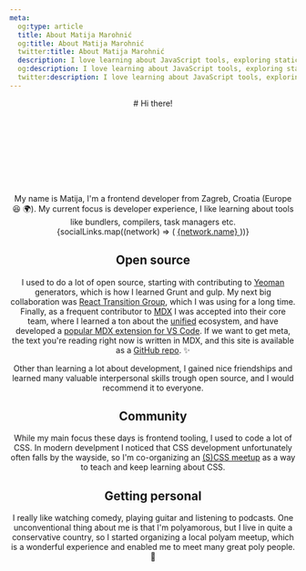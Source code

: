 ```yaml
---
meta:
  og:type: article
  title: About Matija Marohnić
  og:title: About Matija Marohnić
  twitter:title: About Matija Marohnić
  description: I love learning about JavaScript tools, exploring static site generation, and creating delightful developer experiences.
  og:description: I love learning about JavaScript tools, exploring static site generation, and creating delightful developer experiences.
  twitter:description: I love learning about JavaScript tools, exploring static site generation, and creating delightful developer experiences.
---
```




<Header />
<Prose className="pb-10 mt-2 lg:mt-4">
  <div className="text-center">
    # Hi there!
  </div>

  <svg className="animate-hand-wave w-10 h-10 mx-auto -mt-4 lg:w-20 lg:h-20 lg:-mt-6">
    <use href="/icons.svg#hand" />
  </svg>

  <div className="text-center">
    My name is Matija, I'm a frontend developer from Zagreb, Croatia (Europe 😆 🌍). My current focus is developer experience, I like learning about tools like bundlers, compilers, task managers etc.
  </div>

  <div className="flex items-center justify-center">
    {socialLinks.map((network) => (
      <a
        key={network.id}
        title={network.name}
        href={network.url}
        target="_blank"
        rel="noreferrer"
        className="block p-4 transition-colors duration-200"
      >
        <span className="sr-only">{network.name}</span>
        <Icon
          aria-hidden="true"
          icon={network.icon}
          className="h-6 w-6 md:h-8 md:w-8"
        />
      </a>
    ))}
  </div>

  ## Open source

  I used to do a lot of open source, starting with contributing to [Yeoman](https://yeoman.io/) generators, which is how I learned Grunt and gulp. My next big collaboration was [React Transition Group](https://reactcommunity.org/react-transition-group/), which I was using for a long time. Finally, as a frequent contributor to [MDX](https://mdxjs.com/) I was accepted into their core team, where I learned a ton about the [unified](https://unifiedjs.com/) ecosystem, and have developed a [popular MDX extension for VS Code](https://marketplace.visualstudio.com/items?itemName=silvenon.mdx). If we want to get meta, the text you're reading right now is written in MDX, and this site is available as a [GitHub repo](https://github.com/silvenon/silvenon.com). ✨

  Other than learning a lot about development, I gained nice friendships and learned many valuable interpersonal skills trough open source, and I would recommend it to everyone.

  ## Community

  While my main focus these days is frontend tooling, I used to code a lot of CSS. In modern develpment I noticed that CSS development unfortunately often falls by the wayside, so I'm co-organizing an [(S)CSS meetup](https://www.meetup.com/S_CSS_Zagreb/) as a way to teach and keep learning about CSS.

  ## Getting personal

  I really like watching comedy, playing guitar and listening to podcasts. One unconventional thing about me is that I'm polyamorous, but I live in quite a conservative country, so I started organizing a local polyam meetup, which is a wonderful experience and enabled me to meet many great poly people. 🥰
</Prose>
